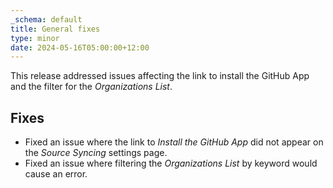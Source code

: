 ```yaml
---
_schema: default
title: General fixes
type: minor
date: 2024-05-16T05:00:00+12:00
---
```

This release addressed issues affecting the link to install the GitHub App and the filter for the *Organizations List*.

## Fixes

* Fixed an issue where the link to *Install the GitHub App* did not appear on the *Source Syncing* settings page.
* Fixed an issue where filtering the *Organizations List* by keyword would cause an error.